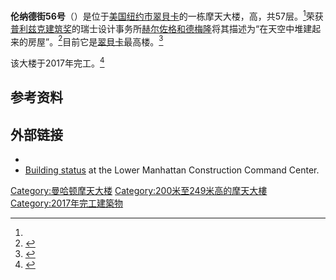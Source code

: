 {{Infobox building
|name               = 伦纳德街56号<br>56 Leonard Street
|image              = 2019-07-16 New York - 56 Leonard Street (Jenga Tower).jpg
|caption            = 位於紐約市的伦纳德街56号
|location           = 美国[[纽约市|纽约市]][[曼哈顿|曼哈顿]]
|latd               = 40.71767
|longd              = -74.00637
|iso_region         = US-NY_scale:5000
|coordinates_display= title
|status             = 已完工
|start_date         = 2007年中期
|completion_date    = 2017年
|opening            = 2017年
|building_type      = 公寓
|architectural_style   = {{link-en|高科技建筑|High-tech architecture}}
|antenna_spire      = 
|roof               = {{convert|821|ft|m|abbr=on}}  
|top_floor          = {{convert|796|ft|m|abbr=on}}
|floor_count        = 60
|elevator_count     = 
|cost               = 
|floor_area         = {{convert|500,005|sqft|m2}}
|architect          = [[赫尔佐格和德梅隆|赫尔佐格和德梅隆]]<br/>[[Goldstein,_Hill_&_West_Architects|Goldstein, Hill & West Architects]]
|structural_engineer= [http://www.wspgroup.com/usa/ WSP USA]
|main_contractor    = 
|developer          = Alexico Group and Hines
|owner              = 
|management         = 
|references         = <ref name=ctbuh>{{ctbuh|844}}</ref>
}}

'''伦纳德街56号'''（{{lang-en|56 Leonard Street}}）是位于[[美国|美国]][[纽约市|纽约市]][[翠貝卡|翠貝卡]]的一栋摩天大楼，高{{convert|821|ft|m}}，共57层。<ref name=ctbuh/>荣获[[普利兹克建筑奖|普利兹克建筑奖]]的瑞士设计事务所[[赫尔佐格和德梅隆|赫尔佐格和德梅隆]]将其描述为“在天空中堆建起来的房屋”。<ref>{{Cite web|title = Stacked houses in the sky|url = http://www.wsp-pb.com/en/High-Rise/News/Stacked-houses-in-the-sky/|website = WSP Group|access-date = 2016-02-01|archive-date = 2018-06-15|archive-url = https://web.archive.org/web/20180615111009/http://www.wsp-pb.com/en/High-Rise/News/Stacked-houses-in-the-sky/|dead-url = no}}</ref>目前它是[[翠貝卡|翠貝卡]]最高楼。<ref>{{Cite news|title = Condo's Price Is Straight Up|date = June 26, 2013|url = http://online.wsj.com/article/SB10001424127887324183204578567650666240708.html|last = Barbanel|first = Josh|newspaper = The Wall Street Journal|accessdate = 2016-06-10|archive-date = 2013-09-02|archive-url = https://web.archive.org/web/20130902064138/http://online.wsj.com/article/SB10001424127887324183204578567650666240708.html|dead-url = no}}</ref>

该大楼于2017年完工。<ref name="Sheftell">{{cite news |title=Jenga-like 60-story skyscraper would be Tribeca's tallest |work=New York Daily News |author=Jason Sheftell |date=May 9, 2013 |url=http://www.nydailynews.com/life-style/real-estate/tribeca-new-tallest-60-story-tower-rising-jenga-game-article-1.1339903 |accessdate=2016-06-10 |archive-date=2018-08-10 |archive-url=https://web.archive.org/web/20180810213544/http://www.nydailynews.com/life-style/real-estate/tribeca-new-tallest-60-story-tower-rising-jenga-game-article-1.1339903 |dead-url=no }}</ref>

== 参考资料 ==
{{Reflist}}

== 外部链接 ==
{{commons category|56 Leonard Street}}
*{{official website|http://www.56leonardtribeca.com}}
*[https://web.archive.org/web/20081201020048/http://www.lowermanhattan.info/construction/project_updates/56_leonard_street_39943.aspx Building status] at the Lower Manhattan Construction Command Center.

[[Category:曼哈顿摩天大楼|Category:曼哈顿摩天大楼]]
[[Category:200米至249米高的摩天大樓|Category:200米至249米高的摩天大樓]]
[[Category:2017年完工建築物|Category:2017年完工建築物]]